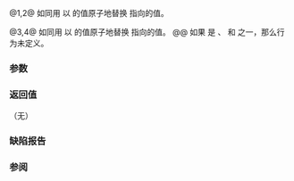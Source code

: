 {{cpp/title|atomic_store|atomic_store_explicit}}
{{cpp/thread/navbar}}
{{dcl begin}}
{{dcl header|atomic}}
{{dcl|num=1|since=c++11|
template&lt; class T &gt;
void atomic_store( std::atomic&lt;T&gt;* obj,
                   typename std::atomic&lt;T&gt;::value_type desired ) noexcept;
}}
{{dcl|num=2|since=c++11|
template&lt; class T &gt;
void atomic_store( volatile std::atomic&lt;T&gt;* obj,
                   typename std::atomic&lt;T&gt;::value_type desired ) noexcept;
}}
{{dcl|num=3|since=c++11|
template&lt; class T &gt;
void atomic_store_explicit( std::atomic&lt;T&gt;* obj,
                            typename std::atomic&lt;T&gt;::value_type desired, 
                            std::memory_order order) noexcept;
}}
{{dcl|num=4|since=c++11|
template&lt; class T &gt;
void atomic_store_explicit( volatile std::atomic&lt;T&gt;* obj,
                            typename std::atomic&lt;T&gt;::value_type desired, 
                            std::memory_order order) noexcept;
}}
{{dcl end}}

@1,2@ 如同用 {{c|obj-&gt;store(desired)}} 以 {{c|desired}} 的值原子地替换 {{c|obj}} 指向的值。

@3,4@ 如同用 {{c|obj-&gt;store(desired, order)}} 以 {{c|desired}} 的值原子地替换 {{c|obj}} 指向的值。
@@ 如果 {{c|order}} 是 {{c|std::memory_order_consume}}、{{c|std::memory_order_acquire}} 和 {{c|std::memory_order_acq_rel}} 之一，那么行为未定义。

===参数===
{{par begin}}
{{par|obj|指向要修改的原子对象的指针}}
{{par|desired|要存储到原子对象的值}}
{{par|order|内存同步定序}}
{{par end}} 

===返回值===
（无）

===缺陷报告===
{{dr list begin}}
{{dr list item|std=C++11|paper=P0558R1|before=要求准确类型匹配，因为会从多个实参推导 {{tt|T}}|after=只会从 {{c|obj}} 推导 {{tt|T}}}}
{{dr list end}}

===参阅===
{{dsc begin}}
{{dsc inc|cpp/atomic/atomic/dsc store|mem=std::atomic&lt;T&gt;}}
{{dsc inc|cpp/atomic/dsc atomic_load}}
{{dsc inc|cpp/atomic/dsc memory_order}}
{{dsc break}}
{{dsc tfun|cpp/memory/shared_ptr/atomic|notes={{mark life|deprecated=c++20|removed=c++26|br=yes}}|title=std::atomic_store{{dsc small|(std::shared_ptr)}}
&lt;br&gt;std::atomic_store_explicit{{dsc small|(std::shared_ptr)}}|为 {{lc|std::shared_ptr}} 特化原子操作}}
{{dsc see c|c/atomic/atomic_store|atomic_store|atomic_store_explicit}}
{{dsc end}}

{{langlinks|de|en|es|fr|it|ja|pt|ru}}